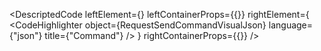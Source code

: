 
<DescriptedCode
  leftElement={<RequestSendCommandDesc />}
  leftContainerProps={{}}
  rightElement={
    <CodeHighlighter
      object={RequestSendCommandVisualJson}
      language={"json"}
      title={"Command"}
    />
  }
  rightContainerProps={{}}
/>
